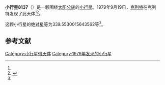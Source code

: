 {{Infobox planet
| bgcolour = #FFFFC0
| name = 8137 Kviz
| symbol = 
| image = 
| caption = 
| discovery = yes
| discovery_ref = 
| discoverer = [[克列特|克列特]]
| discovery_site = [[克列特|克列特]] 
| discovered = 1979年9月19日
| designations = yes
| mp_name = 
| named_after = 
| alt_names = 1979 SJ/ 1986 RF5
| mp_category = [[主带小行星|主带小行星]]
| orbit_ref = <ref name="a">[http://ssd.jpl.nasa.gov/sbdb.cgi?sstr=8137 8137 Kviz] {{Wayback|url=http://ssd.jpl.nasa.gov/sbdb.cgi?sstr=8137 |date=20201124030707 }}，小行星數據庫瀏覽器（JPL Small-Body Database Browser）－[[美国国家航空航天局|美国国家航空航天局]]喷气推进实验室</ref>
| epoch = 2456400.5 (2013年4月18日更新)
| aphelion = {{convert|2.829899777837888|AU|km|3|abbr=on|lk=out}}
| perihelion = {{convert|1.823002963437386|AU|km|3|abbr=on}}
| semimajor = {{convert|2.326451370637637|AU|km|3|abbr=on}}
| eccentricity = 0.216401861
| period = 1296.10264 [[日|日]]<br />3.55[[儒略年|儒略年]]
| avg_speed = 
| inclination = 5.476466459894364
| asc_node = 359.9747533476978
| mean_anomaly = 
| arg_peri = 339.5530015643562
| satellites = 
| physical_characteristics = yes
| dimensions = 
| mass = 
| density = 
| surface_grav = 
| escape_velocity = 
| sidereal_day = 
| axial_tilt = 
| pole_ecliptic_lat = 
| pole_ecliptic_lon = 
| albedo = 
| temperatures= 
| temp_name1 = 
| mean_temp_1 = 
| max_temp_1 = 
| temp_name2 = 
| max_temp_2 = 
| spectral_type = 
| abs_magnitude = 339.5530015643562
}}

'''小行星8137'''（{{lang-en|8137 Kviz}}）是一颗围绕[[太阳|太阳]][[公转|公转]]的[[小行星|小行星]]。1979年9月19日，[[克列特|克列特]]在克列特发现了此天体<ref name="a" /><ref>{{cite news|title=小行星列表|url=http://cfa-www.harvard.edu/iau/lists/NumberedMPs.txt|accessdate=2013-07-08|newspaper=哈佛大学|archive-date=2008-05-17|archive-url=https://web.archive.org/web/20080517010638/http://cfa-www.harvard.edu/iau/lists/NumberedMPs.txt|dead-url=no}}</ref>。

这颗小行星的[[绝对星等|绝对星等]]为339.5530015643562等<ref name="a" />。

==参考文献==
{{reflist}}
{{Minor Planet Number|[[小行星8136|小行星8136]]|[[小行星8138|小行星8138]]}}

{{小天体}}

[[Category:小行星带天体|Category:小行星带天体]]
[[Category:1979年发现的小行星|Category:1979年发现的小行星]]

{{asteroid-stub}}
